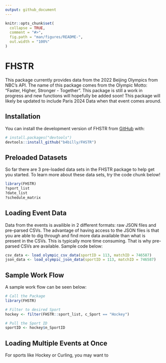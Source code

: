 ```yaml
---
output: github_document
---
```


<!-- README.md is generated from README.Rmd. Please edit that file -->

```r
knitr::opts_chunk$set(
  collapse = TRUE,
  comment = "#>",
  fig.path = "man/figures/README-",
  out.width = "100%"
)
```

# FHSTR

<!-- badges: start -->
<!-- badges: end -->

This package currently provides data from the 2022 Beijing Olympics from NBC's API. The name of this package comes from the Olympic Motto: "Faster, Higher, Stronger - Together". This package is still a work in progress and new functions will hopefully be added soon! This package will likely be updated to include Paris 2024 Data when that event comes around.

## Installation

You can install the development version of FHSTR from [GitHub](https://github.com/) with:

``` r
# install.packages("devtools")
devtools::install_github("b4billy/FHSTR")
```

## Preloaded Datasets

So far there are 3 pre-loaded data sets in the FHSTR package to help get you started. To learn more about these data sets, try the code chunk below!

```r
library(FHSTR)
?sport_list
?date_list
?schedule_matrix
```

## Loading Event Data

Data from the events is availible in 2 different formats: raw JSON files and pre-parsed CSVs. The advantage of having access to the JSON files is that you are able to dig through and find more data available than what is present in the CSVs. This is typically more time consuming. That is why pre-parsed CSVs are available. Sample code below:

```r
csv_data <- load_olympic_csv_data(sportID = 113, matchID = 746587)
json_data <- load_olympic_json_data(sportID = 113, matchID = 746587)
```

## Sample Work Flow

A sample work flow can be seen below:

```r
# Call the Package
library(FHSTR)

# Filter to desired Sport
hockey <- filter(FHSTR::sport_list, c_Sport == "Hockey")

# Pull the Sport ID
sportID <- hockey$n_SportID
```

## Loading Multiple Events at Once

For sports like Hockey or Curling, you may want to 

